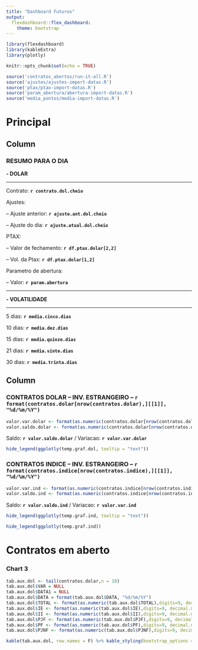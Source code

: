 ```yaml
---
title: "Dashboard Futuros"
output: 
  flexdashboard::flex_dashboard:
    theme: bootstrap
---
```


```r

library(flexdashboard)
library(kableExtra)
library(plotly)

knitr::opts_chunk$set(echo = TRUE)

source('contratos_abertos/run-it-all.R')
source('ajustes/ajustes-import-datas.R')
source('ptax/ptax-import-datas.R')
source('param_abertura/abertura-import-datas.R')
source('media_pontos/media-import-datas.R')

```

Principal {data-icon="fa-globe"}
=====================================  

Column {data-width=500}
-------------------------------------
    
### RESUMO PARA O DIA

**- DOLAR**

___

Contrato: **`r contrato.dol.cheio`**

Ajustes:

-- Ajuste anterior: **`r ajuste.ant.dol.cheio`**

-- Ajuste do dia: **`r ajuste.atual.dol.cheio`**

PTAX:

-- Valor de fechamento: **`r df.ptax.dolar[2,2]`** 

-- Vol. da Ptax: **`r df.ptax.dolar[1,2]`**

Parametro de abertura:

-- Valor: **`r param.abertura`** 


___

**- VOLATILIDADE**

___

5 dias: **`r media.cinco.dias`**

10 dias: **`r media.dez.dias`** 

15 dias: **`r media.quinze.dias`**

21 dias: **`r media.vinte.dias`**

30 dias: **`r media.trinta.dias`**

Column {data-width=500}
-------------------------------------
   
### CONTRATOS DOLAR -- INV. ESTRANGEIRO -- **`r format(contratos.dolar[nrow(contratos.dolar),][[1]], "%d/%m/%Y")`**

```r

valor.var.dolar <- format(as.numeric(contratos.dolar[nrow(contratos.dolar),][[8]]), digits=9, decimal.mark=",", big.mark=".",small.mark=".")
valor.saldo.dolar <- format(as.numeric(contratos.dolar[nrow(contratos.dolar),][[3]]), digits=9, decimal.mark=",", big.mark=".",small.mark=".")

```

Saldo: **`r valor.saldo.dolar`** / 
Variacao: **`r valor.var.dolar`**

```r

hide_legend(ggplotly(temp.graf.dol, tooltip = "text"))

```

### CONTRATOS INDICE -- INV. ESTRANGEIRO -- **`r format(contratos.indice[nrow(contratos.indice),][[1]], "%d/%m/%Y")`**

```r

valor.var.ind <- format(as.numeric(contratos.indice[nrow(contratos.indice),][[8]]), digits=9, decimal.mark=",", big.mark=".",small.mark=".")
valor.saldo.ind <- format(as.numeric(contratos.indice[nrow(contratos.indice),][[3]]), digits=9, decimal.mark=",", big.mark=".",small.mark=".")

```

Saldo: **`r valor.saldo.ind`** / 
Variacao: **`r valor.var.ind`**

```r

hide_legend(ggplotly(temp.graf.ind, tooltip = "text"))

```

```r

hide_legend(ggplotly(temp.graf.ind))

```

Contratos em aberto {data-icon="fa-folder-open"}
=====================================  
 
### Chart 3
    
```r

tab.aux.dol <- tail(contratos.dolar,n = 10)
tab.aux.dol$VAR = NULL
tab.aux.dol$DATA1 = NULL
tab.aux.dol$DATA = format(tab.aux.dol$DATA, "%d/%m/%Y")
tab.aux.dol$TOTAL <- format(as.numeric(tab.aux.dol$TOTAL),digits=9, decimal.mark=",", big.mark=".",small.mark=".")
tab.aux.dol$IE <- format(as.numeric(tab.aux.dol$IE),digits=9, decimal.mark=",", big.mark=".",small.mark=".")
tab.aux.dol$II <- format(as.numeric(tab.aux.dol$II),digits=9, decimal.mark=",", big.mark=".",small.mark=".")
tab.aux.dol$PJF <- format(as.numeric(tab.aux.dol$PJF),digits=9, decimal.mark=",", big.mark=".",small.mark=".")
tab.aux.dol$PF <- format(as.numeric(tab.aux.dol$PF),digits=9, decimal.mark=",", big.mark=".",small.mark=".")
tab.aux.dol$PJNF <- format(as.numeric(tab.aux.dol$PJNF),digits=9, decimal.mark=",", big.mark=".",small.mark=".")

kable(tab.aux.dol, row.names = F) %>% kable_styling(bootstrap_options = c("striped", "hover", "condensed", "responsive"))

```